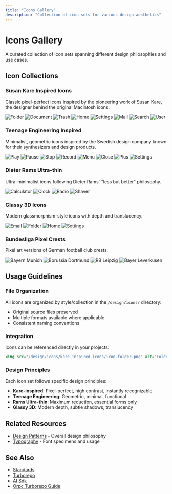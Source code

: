 ```yaml
---
title: "Icons Gallery"
description: "Collection of icon sets for various design aesthetics"
---
```


# Icons Gallery

A curated collection of icon sets spanning different design philosophies and use cases.

## Icon Collections

### Susan Kare Inspired Icons
Classic pixel-perfect icons inspired by the pioneering work of Susan Kare, the designer behind the original Macintosh icons.

<div style={{ display: 'grid', gridTemplateColumns: 'repeat(auto-fill, minmax(120px, 1fr))', gap: '1rem', marginTop: '2rem' }}>
  <img src="/design/icons/kare-inspired-icons/icon-folder.png" alt="Folder" />
  <img src="/design/icons/kare-inspired-icons/icon-document.png" alt="Document" />
  <img src="/design/icons/kare-inspired-icons/icon-trash.png" alt="Trash" />
  <img src="/design/icons/kare-inspired-icons/icon-home.png" alt="Home" />
  <img src="/design/icons/kare-inspired-icons/icon-settings.png" alt="Settings" />
  <img src="/design/icons/kare-inspired-icons/icon-mail.png" alt="Mail" />
  <img src="/design/icons/kare-inspired-icons/icon-search.png" alt="Search" />
  <img src="/design/icons/kare-inspired-icons/icon-user.png" alt="User" />
</div>

### Teenage Engineering Inspired
Minimalist, geometric icons inspired by the Swedish design company known for their synthesizers and design products.

<div style={{ display: 'grid', gridTemplateColumns: 'repeat(auto-fill, minmax(120px, 1fr))', gap: '1rem', marginTop: '2rem' }}>
  <img src="/design/icons/teenage-engineering-inspired/icon-play.png" alt="Play" />
  <img src="/design/icons/teenage-engineering-inspired/icon-pause.png" alt="Pause" />
  <img src="/design/icons/teenage-engineering-inspired/icon-stop.png" alt="Stop" />
  <img src="/design/icons/teenage-engineering-inspired/icon-record.png" alt="Record" />
  <img src="/design/icons/teenage-engineering-inspired/icon-menu.png" alt="Menu" />
  <img src="/design/icons/teenage-engineering-inspired/icon-close.png" alt="Close" />
  <img src="/design/icons/teenage-engineering-inspired/icon-plus.png" alt="Plus" />
  <img src="/design/icons/teenage-engineering-inspired/icon-settings-gear.png" alt="Settings" />
</div>

### Dieter Rams Ultra-thin
Ultra-minimalist icons following Dieter Rams' "less but better" philosophy.

<div style={{ display: 'grid', gridTemplateColumns: 'repeat(auto-fill, minmax(120px, 1fr))', gap: '1rem', marginTop: '2rem' }}>
  <img src="/design/icons/rams-ultrathin/calculator.png" alt="Calculator" />
  <img src="/design/icons/rams-ultrathin/clock.png" alt="Clock" />
  <img src="/design/icons/rams-ultrathin/radio.png" alt="Radio" />
  <img src="/design/icons/rams-ultrathin/shaver.png" alt="Shaver" />
</div>

### Glassy 3D Icons
Modern glassmorphism-style icons with depth and translucency.

<div style={{ display: 'grid', gridTemplateColumns: 'repeat(auto-fill, minmax(120px, 1fr))', gap: '1rem', marginTop: '2rem' }}>
  <img src="/design/icons/glassy-3d/email.png" alt="Email" />
  <img src="/design/icons/glassy-3d/folder.png" alt="Folder" />
  <img src="/design/icons/glassy-3d/home.png" alt="Home" />
  <img src="/design/icons/glassy-3d/settings.png" alt="Settings" />
</div>

### Bundesliga Pixel Crests
Pixel art versions of German football club crests.

<div style={{ display: 'grid', gridTemplateColumns: 'repeat(auto-fill, minmax(120px, 1fr))', gap: '1rem', marginTop: '2rem' }}>
  <img src="/design/icons/bundesliga-pixel-crests/bayern-pixel-v3.png" alt="Bayern Munich" />
  <img src="/design/icons/bundesliga-pixel-crests/borussia-dortmund-accurate.png" alt="Borussia Dortmund" />
  <img src="/design/icons/bundesliga-pixel-crests/rb-leipzig-pixel.png" alt="RB Leipzig" />
  <img src="/design/icons/bundesliga-pixel-crests/bayer-leverkusen-pixel.png" alt="Bayer Leverkusen" />
</div>

## Usage Guidelines

### File Organization
All icons are organized by style/collection in the `/design/icons/` directory:
- Original source files preserved
- Multiple formats available where applicable
- Consistent naming conventions

### Integration
Icons can be referenced directly in your projects:
```jsx
<img src="/design/icons/kare-inspired-icons/icon-folder.png" alt="Folder icon" />
```

### Design Principles
Each icon set follows specific design principles:
- **Kare-inspired**: Pixel-perfect, high contrast, instantly recognizable
- **Teenage Engineering**: Geometric, minimal, functional
- **Rams Ultra-thin**: Maximum reduction, essential forms only
- **Glassy 3D**: Modern depth, subtle shadows, translucency

## Related Resources
- [Design Patterns](/design/design-patterns) - Overall design philosophy
- [Typography](/design/typography) - Font specimens and usage

## See Also

- [Standards](/architecture/standards)
- [Turborepo](/tools/stack/turborepo)
- [AI Sdk](/tools/stack/ai-sdk)
- [Orpc Turborepo Guide](/tools/integrations/orpc-turborepo-guide)
